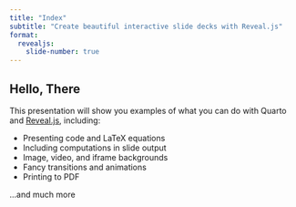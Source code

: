 ```yaml
---
title: "Index"
subtitle: "Create beautiful interactive slide decks with Reveal.js"
format:
  revealjs: 
    slide-number: true
---
```


## Hello, There

This presentation will show you examples of what you can do with Quarto and [Reveal.js](https://revealjs.com), including:

-   Presenting code and LaTeX equations
-   Including computations in slide output
-   Image, video, and iframe backgrounds
-   Fancy transitions and animations
-   Printing to PDF

...and much more
